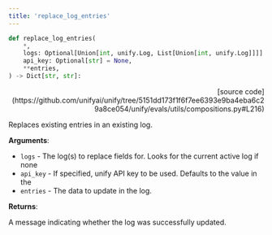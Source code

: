 ```yaml
---
title: 'replace_log_entries'
---
```


```python
def replace_log_entries(
    *,
    logs: Optional[Union[int, unify.Log, List[Union[int, unify.Log]]]] = None,
    api_key: Optional[str] = None,
    **entries,
) -> Dict[str, str]:
```

<p align="right">[source code](https://github.com/unifyai/unify/tree/5151dd173f1f6f7ee6393e9ba4eba6c29a8ce054/unify/evals/utils/compositions.py#L216)</p>

Replaces existing entries in an existing log.

**Arguments**:

- `logs` - The log(s) to replace fields for. Looks for the current active log if none
- `api_key` - If specified, unify API key to be used. Defaults to the value in the
- `entries` - The data to update in the log.



**Returns**:

A message indicating whether the log was successfully updated.